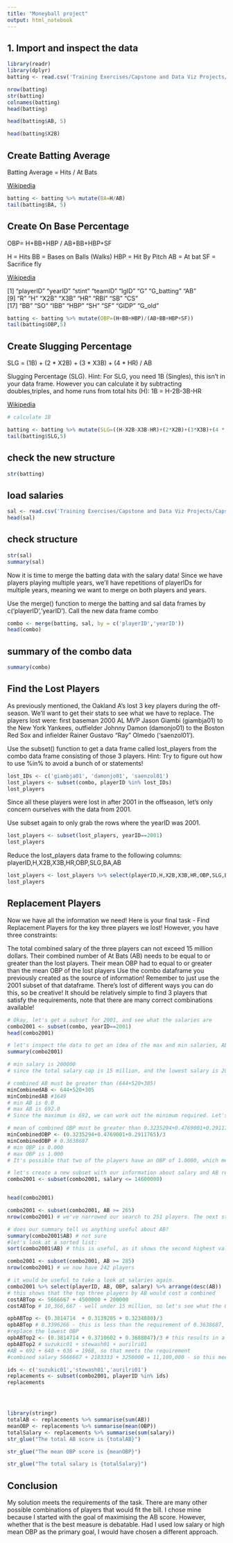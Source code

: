 ```yaml
---
title: "Moneyball project"
output: html_notebook
---
```



## 1. Import and inspect the data
```r
 
library(readr)
library(dplyr)
batting <- read.csv('Training Exercises/Capstone and Data Viz Projects/Capstone Project/Batting.csv')

nrow(batting)
str(batting)
colnames(batting)
head(batting)

```

```r
head(batting$AB, 5)
```

```r
head(batting$X2B)
```

## Create Batting Average
Batting Average = Hits / At Bats

[Wikipedia](https://en.wikipedia.org/wiki/Batting_average)

```r
batting <- batting %>% mutate(BA=H/AB)
tail(batting$BA, 5)
```

##  Create On Base Percentage


OBP= H+BB+HBP / AB+BB+HBP+SF

H = Hits
BB = Bases on Balls (Walks)
HBP = Hit By Pitch
AB = At bat
SF = Sacrifice fly

[Wikipedia](https://en.wikipedia.org/wiki/On-base_percentage)

[1] "playerID"  "yearID"    "stint"     "teamID"    "lgID"      "G"         "G_batting" "AB"       
 [9] "R"         "H"         "X2B"       "X3B"       "HR"        "RBI"       "SB"        "CS"       
[17] "BB"        "SO"        "IBB"       "HBP"       "SH"        "SF"        "GIDP"      "G_old"    
```r
batting <- batting %>% mutate(OBP=(H+BB+HBP)/(AB+BB+HBP+SF))
tail(batting$OBP,5)

```



## Create Slugging Percentage

SLG = (1B) + (2 * X2B) + (3 * X3B) + (4 * HR)  / AB


Slugging Percentage (SLG). Hint: For SLG, you need 1B (Singles), this isn't in your data frame. However you can calculate it by subtracting doubles,triples, and home runs from total hits (H): 1B = H-2B-3B-HR

[Wikipedia](https://en.wikipedia.org/wiki/Slugging_percentage)

```r
# calculate 1B

batting <- batting %>% mutate(SLG=((H-X2B-X3B-HR)+(2*X2B)+(3*X3B)+(4 * HR)/AB))
tail(batting$SLG,5)

```

## check the new structure
```r
str(batting)
```

## load salaries
```r
sal <- read.csv('Training Exercises/Capstone and Data Viz Projects/Capstone Project/Salaries.csv')
head(sal)
```

## check structure
```r
str(sal)
summary(sal)
```

Now it is time to merge the batting data with the salary data! Since we have players playing multiple years, we'll have repetitions of playerIDs for multiple years, meaning we want to merge on both players and years.

Use the merge() function to merge the batting and sal data frames by c('playerID','yearID'). Call the new data frame combo

```r
combo <- merge(batting, sal, by = c('playerID','yearID'))
head(combo)
```

## summary of the combo data
```r
summary(combo)
```

## Find the Lost Players
As previously mentioned, the Oakland A's lost 3 key players during the off-season. We'll want to get their stats to see what we have to replace. The players lost were: first baseman 2000 AL MVP Jason Giambi (giambja01) to the New York Yankees, outfielder Johnny Damon (damonjo01) to the Boston Red Sox and infielder Rainer Gustavo "Ray" Olmedo ('saenzol01').

Use the subset() function to get a data frame called lost_players from the combo data frame consisting of those 3 players. Hint: Try to figure out how to use %in% to avoid a bunch of or statements!
```r
lost_IDs <- c('giambja01', 'damonjo01', 'saenzol01')
lost_players <- subset(combo, playerID %in% lost_IDs)
lost_players
```

Since all these players were lost in after 2001 in the offseason, let's only concern ourselves with the data from 2001.

Use subset again to only grab the rows where the yearID was 2001.
```r
lost_players <- subset(lost_players, yearID==2001)
lost_players
```

Reduce the lost_players data frame to the following columns: playerID,H,X2B,X3B,HR,OBP,SLG,BA,AB
```r
lost_players <- lost_players %>% select(playerID,H,X2B,X3B,HR,OBP,SLG,BA,AB)
lost_players
```

## Replacement Players
Now we have all the information we need! Here is your final task - Find Replacement Players for the key three players we lost! However, you have three constraints:

The total combined salary of the three players can not exceed 15 million dollars.
Their combined number of At Bats (AB) needs to be equal to or greater than the lost players.
Their mean OBP had to equal to or greater than the mean OBP of the lost players
Use the combo dataframe you previously created as the source of information! Remember to just use the 2001 subset of that dataframe. There's lost of different ways you can do this, so be creative! It should be relatively simple to find 3 players that satisfy the requirements, note that there are many correct combinations available!


```r
# Okay, let's get a subset for 2001, and see what the salaries are
combo2001 <- subset(combo, yearID==2001)
head(combo2001)


```


```r
# let's inspect the data to get an idea of the max and min salaries, AB and OBP
summary(combo2001)

# min salary is 200000
# since the total salary cap is 15 million, and the lowest salary is 200K, the maximum salary of any one replacement player must be 14.6 million or less (that is, one player could get 14.6 million and the other 2 players each get 200K, adding to 15 million)

# combined AB must be greater than (644+520+305)
minCombinedAB <- 644+520+305
minCombinedAB #1649
# min AB is 0.0
# max AB is 692.0
# Since the maximum is 692, we can work out the minimum required. Let's say two of the replacements have a score of 692. That's a combined 1384. 1649-1384=265. 

# mean of combined OBP must be greater than 0.3235294+0.4769001+0.2911765
minCombinedOBP <- (0.3235294+0.4769001+0.2911765)/3
minCombinedOBP # 0.3638687
# min OBP is 0.000
# max OBP is 1.000
# It's possible that two of the players have an OBP of 1.0000, which means that the minimum would be 0.0000. Hence, there's no point in putting any filters on for this.
```



```r
# let's create a new subset with our information about salary and AB requirements
combo2001 <- subset(combo2001, salary <= 14600000)



```


```r
head(combo2001)
```

```r
combo2001 <- subset(combo2001, AB >= 265)
nrow(combo2001) # we've narrowed our search to 251 players. The next step is to pick one of the variables and get the best score for that variable. Let's pick AB.

```

```r
# does our summary tell us anything useful about AB?
summary(combo2001$AB) # not sure
#let's look at a sorted list:
sort(combo2001$AB) # this is useful, as it shows the second highest value,672. If we chose 692+672 (1364), which would mean the other player must have at least 285 (1649-1364). So we can eliminate any AB below that
```

```r
combo2001 <- subset(combo2001, AB >= 285)
nrow(combo2001) # we now have 242 players

```

```r
# it would be useful to take a look at salaries again. 
combo2001 %>% select(playerID, AB, OBP, salary) %>% arrange(desc(AB))
# this shows that the top three players by AB would cost a combined
costABTop <- 5666667 + 4500000 + 200000
costABTop # 10,366,667 - well under 15 million, so let's see what the OBP would be

opbABTop <- (0.3814714	+ 0.3139205 + 0.3234880)/3
opbABTop # 0.3396266 - this is less than the requirement of 0.3638687, so we need to raise this. We have some leeway, as the top 10 players by AB all have scores that would mean the combined AB was sufficient.
#replace the lowest OBP 
opbABTop2 <- (0.3814714	+ 0.3710602 + 0.3688047)/3 # this results in a mean of 0.3737788
opbABTop2 # suzukic01 + stewash01 + aurilri01
#AB = 692 + 640 + 636 = 1968, so that meets the requirement
#combined salary 5666667 + 2183333 + 3250000 = 11,100,000 - so this meets the requirement

```


```r
ids <- c('suzukic01','stewash01','aurilri01')
replacements <- subset(combo2001, playerID %in% ids)
replacements





```
```r
library(stringr)
totalAB <- replacements %>% summarise(sum(AB))
meanOBP <- replacements %>% summarise(mean(OBP))
totalSalary <- replacements %>% summarise(sum(salary))
str_glue("The total AB score is {totalAB}")

str_glue("The mean OBP score is {meanOBP}")

str_glue("The total salary is {totalSalary}")
```

## Conclusion
My solution meets the requirements of the task. There are many other possible combinations of players that would fit the bill. I chose mine because I started with the goal of maximising the AB score. However, whether that is the best measure is debatable. Had I used low salary or high mean OBP as the primary goal, I would have chosen a different approach. 